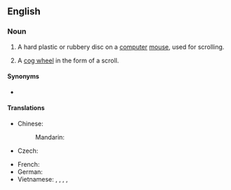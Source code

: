 ==English==
{{wikipedia}}

===Noun===
{{en-noun}}

# {{lb|en|computing}} A hard plastic or rubbery disc on a [[computer]] [[mouse]], used for scrolling.
# {{lb|en|engineering}} A [[cog wheel]] in the form of a scroll.

====Synonyms====
* {{sense|part of computer mouse}} {{l|en|mouse wheel}}

====Translations====
{{trans-top|disc used for scrolling}}
* Chinese:
*: Mandarin: {{t-needed|cmn}}
* Czech: {{t|cs|skrolovací kolečko|n}}
{{trans-mid}}
* French: {{t+|fr|molette|f}}
* German: {{t-needed|de}}
* Vietnamese: {{t|vi|con lăn chuột}}, {{t|vi|bánh xe cuộn}}, {{t|vi|bánh xe con chuột}}, {{t|vi|cuộn con chuột}}, {{t|vi|cuộn chuột}}
{{trans-bottom}}